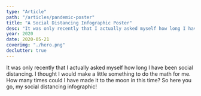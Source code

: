 ```yaml
---
type: "Article"
path: "/articles/pandemic-poster"
title: "A Social Distancing Infographic Poster"
desc: "It was only recently that I actually asked myself how long I have been social distancing. I thought I would make a little something to do the math for me. How many times could I have made it to the moon in this time?"
year: 2020
date: 2020-05-21
coverimg: "./hero.png"
declutter: true
---
```



It was only recently that I actually asked myself how long I have been social distancing. I thought I would make a little something to do the math for me. How many times could I have made it to the moon in this time? So here you go, my social distancing infographic!

<Poster />